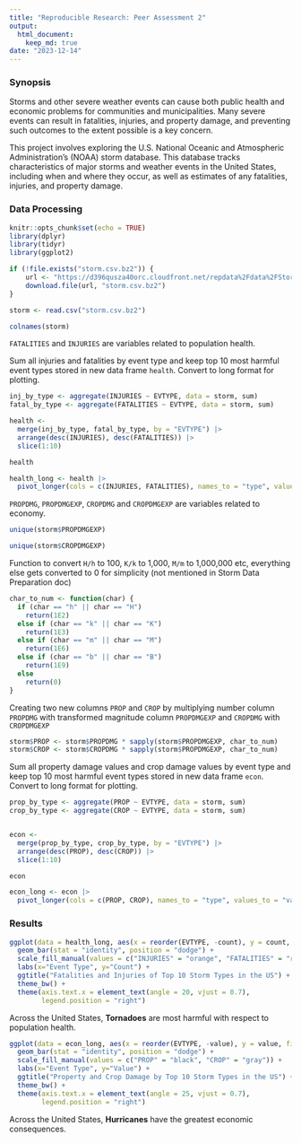 ```yaml
---
title: "Reproducible Research: Peer Assessment 2"
output: 
  html_document:
    keep_md: true
date: "2023-12-14"
---
```


### Synopsis

Storms and other severe weather events can cause both public health and economic problems for communities and municipalities. Many severe events can result in fatalities, injuries, and property damage, and preventing such outcomes to the extent possible is a key concern.

This project involves exploring the U.S. National Oceanic and Atmospheric Administration's (NOAA) storm database. This database tracks characteristics of major storms and weather events in the United States, including when and where they occur, as well as estimates of any fatalities, injuries, and property damage.

### Data Processing

```r
knitr::opts_chunk$set(echo = TRUE)
library(dplyr)
library(tidyr)
library(ggplot2)
```

```r
if (!file.exists("storm.csv.bz2")) {
    url <- "https://d396qusza40orc.cloudfront.net/repdata%2Fdata%2FStormData.csv.bz2"
    download.file(url, "storm.csv.bz2")
}

storm <- read.csv("storm.csv.bz2")
```

```r
colnames(storm)
```

`FATALITIES` and `INJURIES` are variables related to population health.

Sum all injuries and fatalities by event type and keep top 10 most harmful event types stored in new data frame `health`. Convert to long format for plotting.

```r
inj_by_type <- aggregate(INJURIES ~ EVTYPE, data = storm, sum)
fatal_by_type <- aggregate(FATALITIES ~ EVTYPE, data = storm, sum)

health <- 
  merge(inj_by_type, fatal_by_type, by = "EVTYPE") |>
  arrange(desc(INJURIES), desc(FATALITIES)) |>
  slice(1:10)

health

health_long <- health |>
  pivot_longer(cols = c(INJURIES, FATALITIES), names_to = "type", values_to = "count")
```

`PROPDMG`, `PROPDMGEXP`, `CROPDMG` and `CROPDMGEXP` are variables related to economy.

```r
unique(storm$PROPDMGEXP)
```

```r
unique(storm$CROPDMGEXP)
```

Function to convert `H/h` to 100, `K/k` to 1,000, `M/m` to 1,000,000 etc, everything else gets converted to 0 for simplicity (not mentioned in Storm Data Preparation doc)

```r
char_to_num <- function(char) {
  if (char == "h" || char == "H")
    return(1E2)
  else if (char == "k" || char == "K")
    return(1E3)
  else if (char == "m" || char == "M")
    return(1E6)
  else if (char == "b" || char == "B")
    return(1E9)
  else
    return(0)
}
```

Creating two new columns `PROP` and `CROP` by multiplying number column `PROPDMG` with transformed magnitude column `PROPDMGEXP` and `CROPDMG` with `CROPDMGEXP`

```r
storm$PROP <- storm$PROPDMG * sapply(storm$PROPDMGEXP, char_to_num)
storm$CROP <- storm$CROPDMG * sapply(storm$PROPDMGEXP, char_to_num)
```

Sum all property damage values and crop damage values by event type and keep top 10 most harmful event types stored in new data frame `econ`. Convert to long format for plotting.

```r
prop_by_type <- aggregate(PROP ~ EVTYPE, data = storm, sum)
crop_by_type <- aggregate(CROP ~ EVTYPE, data = storm, sum)


econ <- 
  merge(prop_by_type, crop_by_type, by = "EVTYPE") |>
  arrange(desc(PROP), desc(CROP)) |>
  slice(1:10)

econ

econ_long <- econ |>
  pivot_longer(cols = c(PROP, CROP), names_to = "type", values_to = "value")
```

### Results

```r
ggplot(data = health_long, aes(x = reorder(EVTYPE, -count), y = count, fill = type)) +
  geom_bar(stat = "identity", position = "dodge") +
  scale_fill_manual(values = c("INJURIES" = "orange", "FATALITIES" = "red")) + 
  labs(x="Event Type", y="Count") +
  ggtitle("Fatalities and Injuries of Top 10 Storm Types in the US") +
  theme_bw() +
  theme(axis.text.x = element_text(angle = 20, vjust = 0.7),
        legend.position = "right")
```

Across the United States, **Tornadoes** are most harmful with respect to population health.

```r
ggplot(data = econ_long, aes(x = reorder(EVTYPE, -value), y = value, fill = type)) +
  geom_bar(stat = "identity", position = "dodge") +
  scale_fill_manual(values = c("PROP" = "black", "CROP" = "gray")) + 
  labs(x="Event Type", y="Value") +
  ggtitle("Property and Crop Damage by Top 10 Storm Types in the US") +
  theme_bw() +
  theme(axis.text.x = element_text(angle = 25, vjust = 0.7),
        legend.position = "right")
```

Across the United States, **Hurricanes** have the greatest economic consequences.
